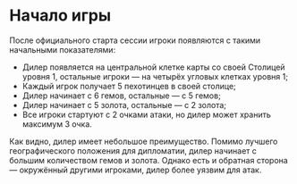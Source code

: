 # Начало игры

После официального старта сессии игроки появляются с такими начальными показателями:

- Дилер появляется на центральной клетке карты со своей Столицей уровня 1, остальные игроки — на четырёх угловых клетках уровня 1;
- Каждый игрок получает 5 пехотинцев в своей столице;
- Дилер начинает с 6 гемов, остальные — с 5 гемов;
- Дилер начинает с 5 золота, остальные — с 2 золота;
- Все игроки стартуют с 2 очками атаки, но дилер может хранить максимум 3 очка.

Как видно, дилер имеет небольшое преимущество. Помимо лучшего географического положения для дипломатии, дилер начинает с большим количеством гемов и золота. Однако есть и обратная сторона — окружённый другими игроками, дилер более уязвим для атак.
